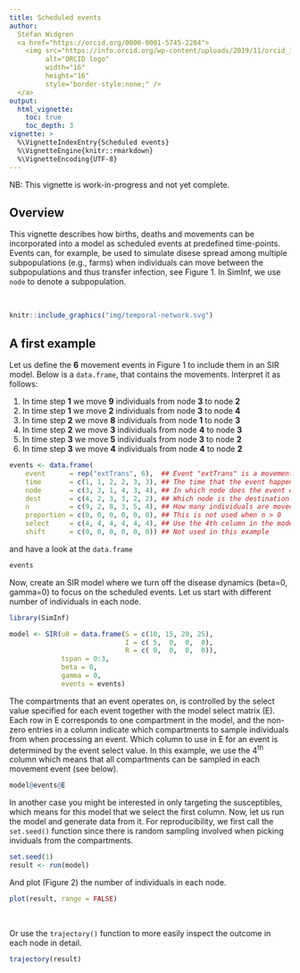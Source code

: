 ```yaml
---
title: Scheduled events
author:
  Stefan Widgren
  <a href="https://orcid.org/0000-0001-5745-2284">
    <img src="https://info.orcid.org/wp-content/uploads/2019/11/orcid_16x16.png"
         alt="ORCID logo"
         width="16"
         height="16"
         style="border-style:none;" />
  </a>
output:
  html_vignette:
    toc: true
    toc_depth: 3
vignette: >
  %\VignetteIndexEntry{Scheduled events}
  %\VignetteEngine{knitr::rmarkdown}
  %\VignetteEncoding{UTF-8}
---
```


NB: This vignette is work-in-progress and not yet complete.

## Overview

This vignette describes how births, deaths and movements can be
incorporated into a model as scheduled events at predefined
time-points.  Events can, for example, be used to simulate disese
spread among multiple subpopulations (e.g., farms) when individuals
can move between the subpopulations and thus transfer infection, see
Figure 1.  In SimInf, we use `node` to denote a subpopulation.

$~$

```r
knitr::include_graphics("img/temporal-network.svg")
```

## A first example

Let us define the **6** movement events in Figure 1 to include them in
an SIR model. Below is a `data.frame`, that contains the
movements. Interpret it as follows:

1. In time step **1** we move **9** individuals from node **3** to node **2**
2. In time step **1** we move **2** individuals from node **3** to node **4**
3. In time step **2** we move **8** individuals from node **1** to node **3**
4. In time step **2** we move **3** individuals from node **4** to node **3**
5. In time step **3** we move **5** individuals from node **3** to node **2**
6. In time step **3** we move **4** individuals from node **4** to node **2**

```r
events <- data.frame(
    event      = rep("extTrans", 6),  ## Event "extTrans" is a movement between nodes
    time       = c(1, 1, 2, 2, 3, 3), ## The time that the event happens
    node       = c(3, 3, 1, 4, 3, 4), ## In which node does the event occur
    dest       = c(4, 2, 3, 3, 2, 2), ## Which node is the destination node
    n          = c(9, 2, 8, 3, 5, 4), ## How many individuals are moved
    proportion = c(0, 0, 0, 0, 0, 0), ## This is not used when n > 0
    select     = c(4, 4, 4, 4, 4, 4), ## Use the 4th column in the model select matrix
    shift      = c(0, 0, 0, 0, 0, 0)) ## Not used in this example
```

and have a look at the `data.frame`

```r
events
```

Now, create an SIR model where we turn off the disease dynamics
(beta=0, gamma=0) to focus on the scheduled events. Let us start with
different number of individuals in each node.

```r
library(SimInf)

model <- SIR(u0 = data.frame(S = c(10, 15, 20, 25),
                             I = c( 5,  0,  0,  0),
                             R = c( 0,  0,  0,  0)),
             tspan = 0:3,
             beta = 0,
             gamma = 0,
             events = events)
```

The compartments that an event operates on, is controlled by the
select value specified for each event together with the model select
matrix (E). Each row in E corresponds to one compartment in the model,
and the non-zero entries in a column indicate which compartments to
sample individuals from when processing an event. Which column to use
in E for an event is determined by the event select value. In this
example, we use the 4<sup>th</sup> column which means that all
compartments can be sampled in each movement event (see below).

```r
model@events@E
```

In another case you might be interested in only targeting the
susceptibles, which means for this model that we select the first
column. Now, let us run the model and generate data from it. For
reproducibility, we first call the `set.seed()` function since there
is random sampling involved when picking inviduals from the
compartments.

```r
set.seed(1)
result <- run(model)
```

And plot (Figure 2) the number of individuals in each node.

```r
plot(result, range = FALSE)
```

$~$

Or use the `trajectory()` function to more easily inspect the outcome
in each node in detail.

```r
trajectory(result)
```
